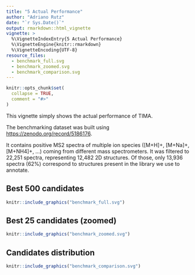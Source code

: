 ```yaml
---
title: "5 Actual Performance"
author: "Adriano Rutz"
date: "`r Sys.Date()`"
output: rmarkdown::html_vignette
vignette: >
  %\VignetteIndexEntry{5 Actual Performance}
  %\VignetteEngine{knitr::rmarkdown}
  %\VignetteEncoding{UTF-8}
resource_files:
  - benchmark_full.svg
  - benchmark_zoomed.svg
  - benchmark_comparison.svg
---
```


```r
knitr::opts_chunk$set(
  collapse = TRUE,
  comment = "#>"
)
```

This vignette simply shows the actual performance of TIMA.

The benchmarking dataset was built using [https://zenodo.org/record/5186176](https://zenodo.org/record/5186176).

It contains positive MS2 spectra of multiple ion species ([M+H]+, [M+Na]+, [M+NH4]+, ...) coming from different mass spectrometers.
It was filtered to 22,251 spectra, representing 12,482 2D structures.
Of those, only 13,936 spectra (62%) correspond to structures present in the library we use to annotate.

## Best 500 candidates
```r
knitr::include_graphics("benchmark_full.svg")
```

## Best 25 candidates (zoomed)
```r
knitr::include_graphics("benchmark_zoomed.svg")
```

## Candidates distribution
```r
knitr::include_graphics("benchmark_comparison.svg")
```
